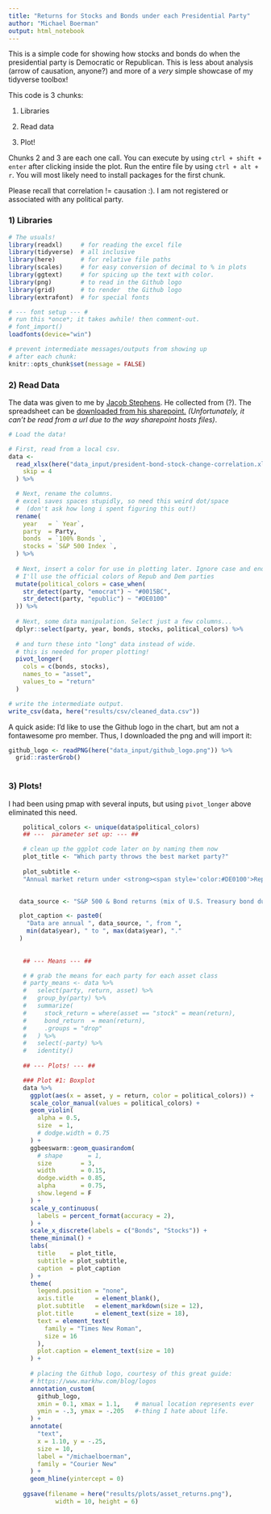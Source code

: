 ```yaml
---
title: "Returns for Stocks and Bonds under each Presidential Party"
author: "Michael Boerman"
output: html_notebook
---
```


This is a simple code for showing how stocks and bonds do when the presidential party is Democratic or Republican. This is less about analysis (arrow of causation, anyone?) and more of a *very* simple showcase of my tidyverse toolbox!

This code is 3 chunks:

1)  Libraries

2)  Read data

3)  Plot!

Chunks 2 and 3 are each one call. You can execute by using `ctrl + shift + enter` after clicking inside the plot. Run the entire file by using `ctrl + alt + r`. You will most likely need to install packages for the first chunk.

Please recall that correlation != causation :). I am not registered or associated with any political party.

### 1) Libraries

```r

# The usuals!
library(readxl)     # for reading the excel file
library(tidyverse)  # all inclusive
library(here)       # for relative file paths
library(scales)     # for easy conversion of decimal to % in plots
library(ggtext)     # for spicing up the text with color.
library(png)        # to read in the Github logo
library(grid)       # to render  the Github logo
library(extrafont)  # for special fonts

# --- font setup --- #
# run this *once*; it takes awhile! then comment-out.
# font_import()
loadfonts(device="win") 

# prevent intermediate messages/outputs from showing up
# after each chunk:
knitr::opts_chunk$set(message = FALSE)

```

### 2) Read Data

The data was given to me by [Jacob Stephens](https://jacobcstephens.com/about/). He collected from (?). The spreadsheet can be [downloaded from his sharepoint.](https://gordonedu-my.sharepoint.com/:x:/g/personal/jacob_stephens_gordon_edu/EVx2b0Dwb3JJtNbFIklmS-gB_ZZAI9ei7jH0Bdvb6yWAEQ?e=eWGy8Y) *(Unfortunately, it can't be read from a url due to the way sharepoint hosts files)*.

```r
# Load the data!

# First, read from a local csv.
data <-
  read_xlsx(here("data_input/president-bond-stock-change-correlation.xlsx"),
    skip = 4
  ) %>%

  # Next, rename the columns.
  # excel saves spaces stupidly, so need this weird dot/space
  #  (don't ask how long i spent figuring this out!)
  rename(
    year   = ` Year`,
    party  = Party,
    bonds  = `100% Bonds `,
    stocks = `S&P 500 Index `,
  ) %>% 
  
  # Next, insert a color for use in plotting later. Ignore case and endings (ie: read "democrat" the same as "Democratic".)
  # I'll use the official colors of Repub and Dem parties
  mutate(political_colors = case_when(
    str_detect(party, "emocrat") ~ "#0015BC",
    str_detect(party, "epublic") ~ "#DE0100"
  )) %>% 
  
  # Next, some data manipulation. Select just a few columns...
  dplyr::select(party, year, bonds, stocks, political_colors) %>% 
  
  # and turn these into "long" data instead of wide.
  # this is needed for proper plotting!
  pivot_longer(
    cols = c(bonds, stocks), 
    names_to = "asset", 
    values_to = "return"
  )

# write the intermediate output.
write_csv(data, here("results/csv/cleaned_data.csv"))
```

A quick aside: I'd like to use the Github logo in the chart, but am not a fontawesome pro member. Thus, I downloaded the png and will import it:

```r
github_logo <- readPNG(here("data_input/github_logo.png")) %>%
  grid::rasterGrob()
                    
```

### 3) Plots!

I had been using pmap with several inputs, but using `pivot_longer` above eliminated this need.

```r

    political_colors <- unique(data$political_colors)
    ## ---  parameter set up: --- ##

    # clean up the ggplot code later on by naming them now
    plot_title <- "Which party throws the best market party?"
    
    plot_subtitle <- 
    "Annual market return under <strong><span style='color:#DE0100'>Repbulican presidents</span></strong> varies widely, \n while the returns under <strong><span style ='color:#0015BC'>Democratic presidents</span></strong> have fewer negative years."
   

   data_source <- "S&P 500 & Bond returns (mix of U.S. Treasury bond durations and TIPS)"

   plot_caption <- paste0(
     "Data are annual ", data_source, ", from ",
     min(data$year), " to ", max(data$year), "."
   )
  
    
    ## --- Means --- ##

    # # grab the means for each party for each asset class
    # party_means <- data %>%
    #   select(party, return, asset) %>%
    #   group_by(party) %>%
    #   summarize(
    #     stock_return = where(asset == "stock" = mean(return),
    #     bond_return  = mean(return),
    #     .groups = "drop"
    #   ) %>%
    #   select(-party) %>%
    #   identity()
    
    ## --- Plots! --- ##

    ### Plot #1: Boxplot
    data %>% 
      ggplot(aes(x = asset, y = return, color = political_colors)) +
      scale_color_manual(values = political_colors) +
      geom_violin(
        alpha = 0.5,
        size  = 1,
        # dodge.width = 0.75
      ) +
      ggbeeswarm::geom_quasirandom(
        # shape       = 1,
        size        = 3,
        width       = 0.15,
        dodge.width = 0.85,
        alpha       = 0.75,
        show.legend = F
      ) +
      scale_y_continuous(
        labels = percent_format(accuracy = 2),
      ) +    
      scale_x_discrete(labels = c("Bonds", "Stocks")) +
      theme_minimal() +
      labs(
        title    = plot_title,
        subtitle = plot_subtitle,
        caption  = plot_caption
      ) +
      theme(
        legend.position = "none",
        axis.title      = element_blank(),
        plot.subtitle   = element_markdown(size = 12),
        plot.title      = element_text(size = 18),
        text = element_text(
          family = "Times New Roman",
          size = 16
        ),
        plot.caption = element_text(size = 10)
      ) +
      
      # placing the Github logo, courtesy of this great guide:
      # https://www.markhw.com/blog/logos
      annotation_custom(
        github_logo,
        xmin = 0.1, xmax = 1.1,    # manual location represents ever
        ymin = -.3, ymax = -.205   #-thing I hate about life.
      ) +
      annotate(
        "text", 
        x = 1.10, y = -.25, 
        size = 10,
        label = "/michaelboerman",
        family = "Courier New"
      ) +
      geom_hline(yintercept = 0) 
      
    ggsave(filename = here("results/plots/asset_returns.png"), 
             width = 10, height = 6)


```
